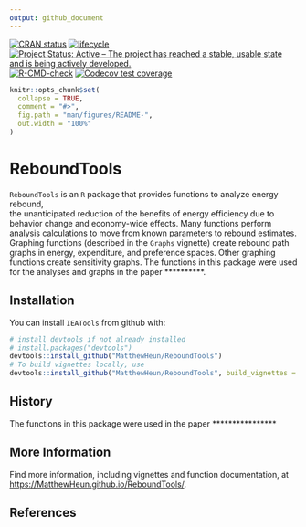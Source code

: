 ```yaml
---
output: github_document
---
```


<!-- README.md is generated from README.Rmd. Please edit README.Rmd -->
<!-- badges: start -->
[![CRAN status](https://www.r-pkg.org/badges/version/ReboundTools)](https://cran.r-project.org/package=ReboundTools)
[![lifecycle](https://img.shields.io/badge/lifecycle-experimental-orange.svg)](https://www.tidyverse.org/lifecycle/#experimental)
[![Project Status: Active – The project has reached a stable, usable state and is being actively developed.](https://www.repostatus.org/badges/latest/active.svg)](https://www.repostatus.org/#active)
[![R-CMD-check](https://github.com/MatthewHeun/ReboundTools/workflows/R-CMD-check/badge.svg)](https://github.com/MatthewHeun/ReboundTools/actions)
<!-- [![Travis-CI Build Status](https://travis-ci.org/MatthewHeun/ReboundTools.svg?branch=main)](https://travis-ci.org/MatthewHeun/ReboundTools) -->
[![Codecov test coverage](https://codecov.io/gh/MatthewHeun/ReboundTools/branch/main/graph/badge.svg)](https://codecov.io/gh/MatthewHeun/ReboundTools?branch=main)
<!-- badges: end -->


<!-- This is the badge code from GitHub. The badge above is from usethis::use_github_action_check_standard() -->
<!-- [![R-CMD-check](https://github.com/MatthewHeun/ReboundTools/actions/workflows/R-CMD-check.yaml/badge.svg)](https://github.com/MatthewHeun/ReboundTools/actions/workflows/R-CMD-check.yaml) -->



```r
knitr::opts_chunk$set(
  collapse = TRUE,
  comment = "#>",
  fig.path = "man/figures/README-",
  out.width = "100%"
)
```

# ReboundTools

`ReboundTools` is an `R` package that provides functions to analyze 
energy rebound,  
the unanticipated reduction 
of the benefits of energy efficiency 
due to behavior change and economy-wide effects.
Many functions perform analysis calculations to move from 
known parameters to rebound estimates.
Graphing functions (described in the `Graphs` vignette)
create rebound path graphs in 
energy, expenditure, and preference spaces.
Other graphing functions create sensitivity graphs. 
The functions in this package were used for the 
analyses and graphs in the paper **********.

## Installation

<!-- You can install `ReboundTools` from CRAN with: -->

<!-- ```{r CRAN-installation, eval = FALSE} -->
<!-- install.packages("ReboundTools") -->
<!-- ``` -->

<!-- You can install a recent development version of `ReboundTools` from github with: -->
You can install `IEATools` from github with:

```r
# install devtools if not already installed
# install.packages("devtools")
devtools::install_github("MatthewHeun/ReboundTools")
# To build vignettes locally, use
devtools::install_github("MatthewHeun/ReboundTools", build_vignettes = TRUE)
```


## History

The functions in this package were used in the paper ****************


## More Information

Find more information, including vignettes and function documentation, at 
<https://MatthewHeun.github.io/ReboundTools/>.




## References
